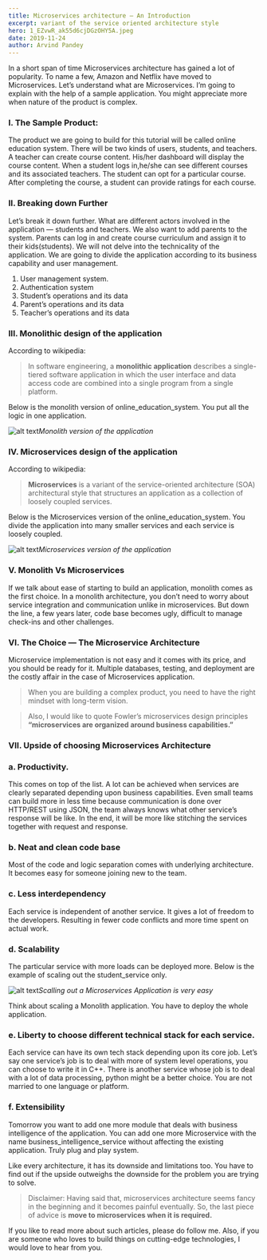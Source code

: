 ```yaml
---
title: Microservices architecture — An Introduction
excerpt: variant of the service oriented architecture style
hero: 1_EZvwR_ak55d6cjDGzOHY5A.jpeg
date: 2019-11-24
author: Arvind Pandey
---
```


In a short span of time Microservices architecture has gained a lot of popularity. To name a few, Amazon and Netflix have moved to Microservices. Let’s understand what are Microservices. I’m going to explain with the help of a sample application. You might appreciate more when nature of the product is complex.

### I. The Sample Product:
The product we are going to build for this tutorial will be called online education system. There will be two kinds of users, students, and teachers. A teacher can create course content. His/her dashboard will display the course content. When a student logs in,he/she can see different courses and its associated teachers. The student can opt for a particular course. After completing the course, a student can provide ratings for each course.

### II. Breaking down Further
Let’s break it down further. What are different actors involved in the application — students and teachers. We also want to add parents to the system. Parents can log in and create course curriculum and assign it to their kids(students).
We will not delve into the technicality of the application. We are going to divide the application according to its business capability and user management.

1. User management system.
2. Authentication system
3. Student’s operations and its data
4. Parent’s operations and its data
5. Teacher’s operations and its data

### III. Monolithic design of the application

According to wikipedia:

>In software engineering, a **monolithic application** describes a single-tiered software application in which the user interface and data access code are combined into a single program from a single platform.

Below is the monolith version of online_education_system. You put all the logic in one application.

![alt text](1_CmekmFGnDtlV_fgE0dGy0Q.png)*Monolith version of the application*

### IV. Microservices design of the application

According to wikipedia:

>**Microservices** is a variant of the service-oriented architecture (SOA) architectural style that structures an application as a collection of loosely coupled services.

Below is the Microservices version of the online_education_system. You divide the application into many smaller services and each service is loosely coupled.

![alt text](1_ejSJyMlmo1_2UdjIM2Ebzg.png)*Microservices version of the application*

### V. Monolith Vs Microservices

If we talk about ease of starting to build an application, monolith comes as the first choice. In a monolith architecture, you don’t need to worry about service integration and communication unlike in microservices. But down the line, a few years later, code base becomes ugly, difficult to manage check-ins and other challenges.

### VI. The Choice — The Microservice Architecture

Microservice implementation is not easy and it comes with its price, and you should be ready for it. Multiple databases, testing, and deployment are the costly affair in the case of Microservices application.

>When you are building a complex product, you need to have the right mindset with long-term vision.

>Also, I would like to quote Fowler’s microservices design principles **“microservices are organized around business capabilities.”**

### VII. Upside of choosing Microservices Architecture

### a. Productivity.

This comes on top of the list. A lot can be achieved when services are clearly separated depending upon business capabilities. Even small teams can build more in less time because communication is done over HTTP/REST using JSON, the team always knows what other service’s response will be like. In the end, it will be more like stitching the services together with request and response.

### b. Neat and clean code base

Most of the code and logic separation comes with underlying architecture. It becomes easy for someone joining new to the team.

### c. Less interdependency

Each service is independent of another service. It gives a lot of freedom to the developers. Resulting in fewer code conflicts and more time spent on actual work.

### d. Scalability

The particular service with more loads can be deployed more. Below is the example of scaling out the student_service only.

![alt text](1_88lvFGSuH2BWRejrqMQFAQ.png)*Scalling out a Microservices Application is very easy*

Think about scaling a Monolith application. You have to deploy the whole application.

### e. Liberty to choose different technical stack for each service.

Each service can have its own tech stack depending upon its core job. Let’s say one service’s job is to deal with more of system level operations, you can choose to write it in C++. There is another service whose job is to deal with a lot of data processing, python might be a better choice. You are not married to one language or platform.

### f. Extensibility

Tomorrow you want to add one more module that deals with business intelligence of the application. You can add one more Microservice with the name business_intelligence_service without affecting the existing application. Truly plug and play system.

Like every architecture, it has its downside and limitations too. You have to find out if the upside outweighs the downside for the problem you are trying to solve.

>Disclaimer: Having said that, microservices architecture seems fancy in the beginning and it becomes painful eventually. So, the last piece of advice is **move to microservices when it is required.**

If you like to read more about such articles, please do follow me. Also, if you are someone who loves to build things on cutting-edge technologies, I would love to hear from you.
